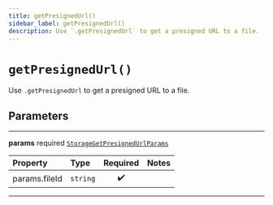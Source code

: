 ```yaml
---
title: getPresignedUrl()
sidebar_label: getPresignedUrl()
description: Use `.getPresignedUrl` to get a presigned URL to a file.
---
```


# `getPresignedUrl()`

Use `.getPresignedUrl` to get a presigned URL to a file.

## Parameters

---

**params** <span className="optional-status">required</span> [`StorageGetPresignedUrlParams`](/reference/javascript/storage/types/storage-get-presigned-url-params)

| Property                                          | Type     | Required | Notes |
| :------------------------------------------------ | :------- | :------: | :---- |
| <span className="light-grey">params.</span>fileId | `string` |    ✔️    |       |

---
